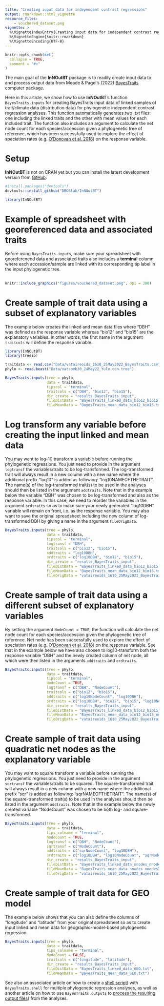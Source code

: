 ```yaml
---
title: "Creating input data for independent contrast regressions"
output: rmarkdown::html_vignette
resource_files:
    - vouchered_dataset.png
vignette: >
  %\VignetteIndexEntry{Creating input data for independent contrast regressions}
  %\VignetteEngine{knitr::rmarkdown}
  %\VignetteEncoding{UTF-8}
---
```


```r
knitr::opts_chunk$set(
  collapse = TRUE,
  comment = "#>"
)
```

The main goal of the __InNOutBT__ package is to readily create input data to and
process output data from Meade & Pagel's (2022) [BayesTraits](http://www.evolution.reading.ac.uk/BayesTraitsV4.0.0/BayesTraitsV4.0.0.html) 
computer package.\

Here in this article, we show how to use __InNOutBT__'s function `BayesTraits.inputs`
for creating BayesTraits input data of linked samples of trait/climate data 
(distribution data) for phylogenetic independent contrast regression analyses. 
This function automatically generates two .txt files: one including the linked traits
and the other with mean values for each included trait. The function also includes 
an argument to calculate the net node count for each species/accession given a 
phylogenetic tree of reference, which has been successfully used to explore the 
effect of speciation rates (e.g. [O’Donovan et al. 2018](https://doi.org/10.1038/s41559-017-0454-6))
on the response variable.\


# Setup

__InNOutBT__ is not on CRAN yet but you can install the latest development version 
from [GitHub](https://github.com/):

``` r
#install.packages("devtools")
devtools::install_github("DBOSlab/InNOutBT")
```
```r
library(InNOutBT)
```


# Example of spreadsheet with georeferenced data and associated traits

Before using `BayesTraits.inputs`, make sure your spreadsheet with georeferenced
data and associated traits also includes a **terminal** column where each accession/sample are linked with its corresponding tip label in the input phylogenetic tree.\
\
```r
knitr::include_graphics("figures/vouchered_dataset.png", dpi = 300)
```


# Create sample of trait data using a subset of explanatory variables

The example below creates the linked and mean data files where "DBH" was defined 
as the response variable whereas "bio12" and "bio15" are the explanatory variables. 
In other words, the first name in the argument `traitcols` will define the 
response variable.\

```r
library(InNOutBT)
library(treeio)

traitdata <- read.csv("Data/vataireoids_1610_25May2022_BayesTraits.csv")
phylo <- read.beast("Data/vatcomb30_24May22_Yule.con.tree")

BayesTraits.inputs(tree = phylo,
                   data = traitdata,
                   tipscol = "terminal",
                   traitcols = c("DBH", "bio12", "bio15"),
                   dir_create = "results_BayesTraits_input",
                   fileDistData = "BayesTraits_linked_data_bio12_bio15.txt",
                   fileMeanData = "BayesTraits_mean_data_bio12_bio15.txt")
```


# Log transform any variable before creating the input linked and mean data

You may want to log-10 transform a variable before running the phylogenetic regressions.
You just need to provide in the argument `logtransf` the variables/traits to 
be log-transformed. The log-transformed trait will always result in a new column 
with a new name where the additional prefix "log10" is added as following: "log10NAMEOFTHETRAIT".
The name(s) of the log-transformed trait(s) to be used in the analyses should then 
be listed in the argument `addtraits`. Note that in the example below the variable
"DBH" was chosen to be log-transformed and also as the response variable. In this 
case, we need to reorder the variables in the argument `ordtraits` so as to 
make sure your newly generated "log10DBH" variable will remain on front, i.e. as 
the response variable. You may also want to save the original spreadsheet including 
the new column of log-transformed DBH by giving a name in the argument `fileOrigData`.\

```r
BayesTraits.inputs(tree = phylo,
                   data = traitdata,
                   tipscol = "terminal",
                   logtransf = "DBH",
                   traitcols = c("bio12", "bio15"),
                   addtraits = "log10DBH",
                   ordtraits = c("log10DBH", "bio12", "bio15"),
                   dir_create = "results_BayesTraits_input",
                   fileDistData = "BayesTraits_linked_data_bio12_bio15.txt",
                   fileMeanData = "BayesTraits_mean_data_bio12_bio15.txt",
                   fileOrigData = "vataireoids_1610_25May2022_BayesTraits_DBH_logtransf.csv")
```


# Create sample of trait data using a different subset of explanatory variables

By setting the argument `NodeCount = TRUE`, the function will calculate the net 
node count for each species/accession given the phylogenetic tree of reference. 
Net node has been successfully used to explore the effect of speciation rates 
(e.g. [O’Donovan et al. 2018](https://doi.org/10.1038/s41559-017-0454-6)) on the 
response variable. See that in the example below we have also chosen to log10-transform 
both the response variable "DBH" and the newly created column of net node, all which 
were then listed in the arguments `addtraits` and `ordtraits`.\

```r
BayesTraits.inputs(tree = phylo,
                   data = traitdata,
                   tipscol = "terminal",
                   NodeCount = TRUE,
                   logtransf = c("DBH", "NodeCount"),
                   traitcols = c("bio12", "bio15"),
                   addtraits = c("log10NodeCount", "log10DBH"),
                   ordtraits = c("log10DBH", "bio12", "bio15", "log10NodeCount"),
                   dir_create = "results_BayesTraits_input",
                   fileDistData = "BayesTraits_linked_data_bio12_bio15_nnodes.txt",
                   fileMeanData = "BayesTraits_mean_data_bio12_bio15_nnodes.txt",
                   fileOrigData = "vataireoids_1610_25May2022_BayesTraits_netnodes_logtransf.csv")
```


# Create sample of trait data using quadratic net nodes as the explanatory variable

You may want to square transform a variable before running the phylogenetic regressions.
You just need to provide in the argument `sqrtransf` the variables/traits to 
be squared. The square-transformed trait will always result in a new column 
with a new name where the additional prefix "sqr" is added as following: "sqrNAMEOFTHETRAIT".
The name(s) of the square-transformed trait(s) to be used in the analyses should 
then be listed in the argument `addtraits`. Note that in the example below the newly 
created variable "NodeCount" was chosen to be both log- and square-transformed.\

```r
BayesTraits.inputs(tree = phylo,
                   data = traitdata,
                   tips_colname = "terminal",
                   NodeCount = TRUE,
                   logtransf = c("DBH", "NodeCount"),
                   sqrtransf = c("NodeCount"),
                   addtraits = c("sqrNodeCount", "log10DBH"),
                   ordtraits = c("log10DBH", "log10NodeCount", "sqrNodeCount"),
                   dir_create = "results_BayesTraits_input",
                   fileDistData = "BayesTraits_linked_data_nnodes_nnodes2.txt",
                   fileMeanData = "BayesTraits_mean_data_nnodes_nnodes2.txt",
                   fileOrigData = "vataireoids_1610_25May2022_BayesTraits_netnodes_logtransf_sqrtransf.csv")
```


# Create sample of trait data for GEO model

The example below shows that you can also define the columns of "longitude" and
"latitude" from your original spreadsheet so as to create input linked and mean
data for geographic-model-based phylogenetic regression.\

```r
BayesTraits.inputs(tree = phylo,
                   data = traitdata,
                   tips_colname = "terminal",
                   NodeCount = FALSE,
                   traitcols = c("longitude", "latitude"),
                   dir_create = "results_BayesTraits_input",
                   fileDistData = "BayesTraits_linked_data_GEO.txt",
                   fileMeanData = "BayesTraits_mean_data_GEO.txt")
```


See also an associated article on how to create a [shell script](https://dboslab.github.io/InNOutBT/articles/independent_contrast_regression_shell.html)) with `BayesTraits.shell` for multiple phylogenetic regression analyses, as well as
another article on how to use `BayesTraits.outputs` to [process the resulting output files](https://dboslab.github.io/InNOutBT/articles/independent_contrast_regression_outputs.html)) from the analyses.

